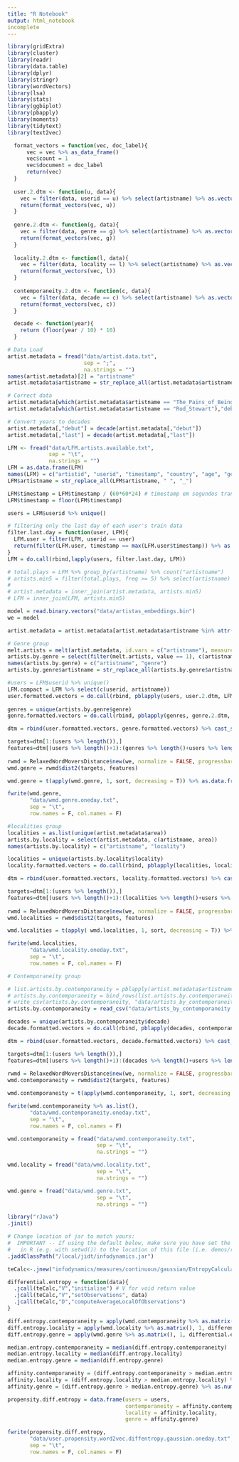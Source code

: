 ```yaml
---
title: "R Notebook"
output: html_notebook
incomplete
---
```


```r
library(gridExtra)
library(cluster)
library(readr)
library(data.table)
library(dplyr)
library(stringr)
library(wordVectors)
library(lsa)
library(stats)
library(ggbiplot)
library(pbapply)
library(moments)
library(tidytext)
library(text2vec)
```

```r

  format_vectors = function(vec, doc_label){
      vec = vec %>% as_data_frame() 
      vec$count = 1
      vec$document = doc_label
      return(vec)
  }
  
  user.2.dtm <- function(u, data){
    vec = filter(data, userid == u) %>% select(artistname) %>% as.vector() %>% unique()
    return(format_vectors(vec, u))
  }
  
  genre.2.dtm <- function(g, data){
    vec = filter(data, genre == g) %>% select(artistname) %>% as.vector() %>% unique()
    return(format_vectors(vec, g))
  }
  
  locality.2.dtm <- function(l, data){
    vec = filter(data, locality == l) %>% select(artistname) %>% as.vector() %>% unique()
    return(format_vectors(vec, l))
  }
  
  contemporaneity.2.dtm <- function(c, data){
    vec = filter(data, decade == c) %>% select(artistname) %>% as.vector() %>% unique()
    return(format_vectors(vec, c))
  }

  decade <- function(year){
    return (floor(year / 10) * 10)
  }

```

```r
# Data Load
artist.metadata = fread("data/artist.data.txt", 
                        sep = ";", 
                        na.strings = "")
names(artist.metadata)[2] = "artistname"
artist.metadata$artistname = str_replace_all(artist.metadata$artistname, " ", "_")

# Correct data 
artist.metadata[which(artist.metadata$artistname == "The_Pains_of_Being_Pure_at_Heart"),"last"] = 2017
artist.metadata[which(artist.metadata$artistname == "Rod_Stewart"),"debut"] = 1968

# Convert years to decades
artist.metadata[,"debut"] = decade(artist.metadata[,"debut"])
artist.metadata[,"last"] = decade(artist.metadata[,"last"])

LFM <- fread("data/LFM.artists.available.txt",
             sep = "\t",
             na.strings = "")
LFM = as.data.frame(LFM)
names(LFM) = c("artistid", "userid", "timestamp", "country", "age", "gender", "playcount", "registered", "artistname")
LFM$artistname = str_replace_all(LFM$artistname, " ", "_")

LFM$timestamp = LFM$timestamp / (60*60*24) # timestamp em segundos transformado pra dias
LFM$timestamp = floor(LFM$timestamp) 

users = LFM$userid %>% unique()

# filtering only the last day of each user's train data
filter.last.day = function(user, LFM){
  LFM.user = filter(LFM, userid == user)
  return(filter(LFM.user, timestamp == max(LFM.user$timestamp)) %>% as.data.frame())
}
LFM = do.call(rbind,lapply(users, filter.last.day, LFM)) 

# total.plays = LFM %>% group_by(artistname) %>% count("artistname")
# artists.min5 = filter(total.plays, freq >= 5) %>% select(artistname)
# 
# artist.metadata = inner_join(artist.metadata, artists.min5)
# LFM = inner_join(LFM, artists.min5)

model = read.binary.vectors("data/artistas_embeddings.bin")
we = model

artist.metadata = artist.metadata[artist.metadata$artistname %in% attr(model@.Data, "dimnames")[[1]],]
```

```r
# Genre group
melt.artists = melt(artist.metadata, id.vars = c("artistname"), measure.vars = c(7:ncol(artist.metadata)))
artists.by.genre = select(filter(melt.artists, value == 1), c(artistname,variable))
names(artists.by.genre) = c("artistname", "genre")
artists.by.genre$artistname = str_replace_all(artists.by.genre$artistname, " ", "_")

#users = LFM$userid %>% unique()
LFM.compact = LFM %>% select(c(userid, artistname))
user.formatted.vectors = do.call(rbind, pblapply(users, user.2.dtm, LFM.compact))
  
genres = unique(artists.by.genre$genre)
genre.formatted.vectors = do.call(rbind, pblapply(genres, genre.2.dtm, artists.by.genre))

dtm = rbind(user.formatted.vectors, genre.formatted.vectors) %>% cast_sparse(document, artistname, count)

targets=dtm[1:(users %>% length()),]
features=dtm[(users %>% length()+1):(genres %>% length()+users %>% length()),]
  
rwmd = RelaxedWordMoversDistance$new(we, normalize = FALSE, progressbar = T)
wmd.genre = rwmd$dist2(targets, features)

wmd.genre = t(apply(wmd.genre, 1, sort, decreasing = T)) %>% as.data.frame()

fwrite(wmd.genre,
       "data/wmd.genre.oneday.txt",
       sep = "\t",
       row.names = F, col.names = F)

```

```r
#localities group
localities = as.list(unique(artist.metadata$area))
artists.by.locality = select(artist.metadata, c(artistname, area))
names(artists.by.locality) = c("artistname", "locality")

localities = unique(artists.by.locality$locality)
locality.formatted.vectors = do.call(rbind, pblapply(localities, locality.2.dtm, artists.by.locality))

dtm = rbind(user.formatted.vectors, locality.formatted.vectors) %>% cast_sparse(document, artistname, count)

targets=dtm[1:(users %>% length()),]
features=dtm[(users %>% length()+1):(localities %>% length()+users %>% length()),]
  
rwmd = RelaxedWordMoversDistance$new(we, normalize = FALSE, progressbar = T)
wmd.localities = rwmd$dist2(targets, features)

wmd.localities = t(apply( wmd.localities, 1, sort, decreasing = T)) %>% as.data.frame()

fwrite(wmd.localities,
       "data/wmd.locality.oneday.txt",
       sep = "\t",
       row.names = F, col.names = F)

```

```r
# Contemporaneity group

# list.artists.by.contemporaneity = pblapply(artist.metadata$artistname, artist.decades)
# artists.by.contemporaneity = bind_rows(list.artists.by.contemporaneity)
# write_csv(artists.by.contemporaneity, "data/artists_by_contemporaneity.csv")
artists.by.contemporaneity = read_csv("data/artists_by_contemporaneity.csv")

decades = unique(artists.by.contemporaneity$decade)
decade.formatted.vectors = do.call(rbind, pblapply(decades, contemporaneity.2.dtm, artists.by.contemporaneity))

dtm = rbind(user.formatted.vectors, decade.formatted.vectors) %>% cast_sparse(document, artistname, count)

targets=dtm[1:(users %>% length()),]
features=dtm[(users %>% length()+1):(decades %>% length()+users %>% length()),]
  
rwmd = RelaxedWordMoversDistance$new(we, normalize = FALSE, progressbar = T)
wmd.contemporaneity = rwmd$dist2(targets, features)

wmd.contemporaneity = t(apply(wmd.contemporaneity, 1, sort, decreasing = T)) %>% as.data.frame()

fwrite(wmd.contemporaneity %>% as.list(),
       "data/wmd.contemporaneity.oneday.txt",
       sep = "\t",
       row.names = F, col.names = F)

```

```r

wmd.contemporaneity = fread("data/wmd.contemporaneity.txt",
                            sep = "\t", 
                            na.strings = "")

wmd.locality = fread("data/wmd.locality.txt",
                            sep = "\t", 
                            na.strings = "")

wmd.genre = fread("data/wmd.genre.txt",
                            sep = "\t", 
                            na.strings = "")

```

```r
library("rJava")
.jinit()

# Change location of jar to match yours:
#  IMPORTANT -- If using the default below, make sure you have set the working directory
#   in R (e.g. with setwd()) to the location of this file (i.e. demos/r) !!
.jaddClassPath("/local/jidt/infodynamics.jar")

teCalc<-.jnew("infodynamics/measures/continuous/gaussian/EntropyCalculatorGaussian")

differential.entropy = function(data){
  .jcall(teCalc,"V","initialise") # V for void return value
  .jcall(teCalc,"V","setObservations", data)
  .jcall(teCalc,"D","computeAverageLocalOfObservations")
}

diff.entropy.contemporaneity = apply(wmd.contemporaneity %>% as.matrix(), 1, differential.entropy)
diff.entropy.locality = apply(wmd.locality %>% as.matrix(), 1, differential.entropy)
diff.entropy.genre = apply(wmd.genre %>% as.matrix(), 1, differential.entropy)

median.entropy.contemporaneity = median(diff.entropy.contemporaneity)
median.entropy.locality = median(diff.entropy.locality)
median.entropy.genre = median(diff.entropy.genre)

affinity.contemporaneity = (diff.entropy.contemporaneity > median.entropy.contemporaneity) %>% as.numeric()
affinity.locality = (diff.entropy.locality > median.entropy.locality) %>% as.numeric()
affinity.genre = (diff.entropy.genre > median.entropy.genre) %>% as.numeric()

propensity.diff.entropy = data.frame(users = users, 
                                     contemporaneity = affinity.contemporaneity,
                                     locality = affinity.locality,
                                     genre = affinity.genre)

fwrite(propensity.diff.entropy,
       "data/user.propensity.word2vec.diffentropy.gaussian.oneday.txt",
       sep = "\t",
       row.names = F, col.names = F)
```

